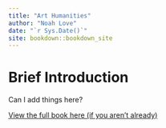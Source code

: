 ```yaml
--- 
title: "Art Humanities"
author: "Noah Love"
date: "`r Sys.Date()`"
site: bookdown::bookdown_site
---
```


# Brief Introduction

Can I add things here?

[View the full book here (if you aren't already)](https://noahlove.github.io/art-humanities/)

